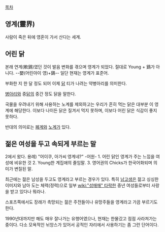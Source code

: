 [[목차]]

== 영계(靈界) ==
사람이 죽은 뒤에 영혼이 가서 산다는 세계.

== 어린 닭 ==
본래 연계(軟鷄)였던 것이 발음 변화를 겪으며 영계가 되었다. 절대로 Young + 鷄가 아니다. --嬰(어린아이 영)+鷄--
일단 현재는 영계가 표준어.

부화한 지 한 달 정도 되어 이제 [[닭]] 티가 나려는 약병아리를 의미한다.

[[병아리]]와 중[[닭]]의 중간 정도 닭을 말한다.

국물을 우려내기 위해 사용하는 노계를 제외하고는 우리가 흔히 먹는 닭은 대부분 이 영계에 해당한다.
이보다 나이든 닭은 질겨서 먹지 못하며, 이보다 어린 닭은 식감이 좋지 못하다.

반대의 의미로는 [[폐계]]와 [[노계]]가 있다.

== 젊은 여성을 두고 속되게 부르는 말 ==
2에서 왔다. 
용례) "어이쿠, 아가씨 영계네?"
-어원-
1. 어린 닭인 영계가 주는 느낌을 여성에 비유한 것
2. Young한 계집애의 줄임말.
3. 영어권의 Chicks가 한국어화되며 의미가 변질된 말.

최근에는 젊은 남성을 두고도 영계라고 부르는 경우가 있다. 특히 [[남고생]]은 젊고 싱싱한 이미지와 남아 도는 체력(정력)으로 일부 [[wiki:"성매매" 타락]]한 중년 여성들로부터 사랑을 받고 있다나 뭐라나.

스포츠쪽에서도 장래가 촉망되는 젊은 주전들이나 유망주들을 영계라고 가끔 부르기도 한다.

1990년대까지만 해도 매우 잘나가는 유행어였으나, 현재는 한물갔고 점점 사라져가는 중이다. 다소 모욕적인 뉘앙스가 있어서 공적인 자리에서 사용하기는 좀 그런 단어이다.

